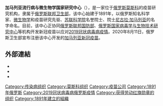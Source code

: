 '''加马列亚流行病与微生物学国家研究中心'''（{{lang-ru|Национальный исследовательский центр эпидемиологии и микробиологии имени почётного академика Н. Ф. Гамалеи}}），是一家位于[[俄罗斯|俄罗斯]][[莫斯科|莫斯科]]的疫苗研究机构，隶属于[[俄罗斯联邦卫生部|俄罗斯联邦卫生部]]，该中心始建于1891年，以俄罗斯知名科学家、[[微生物学|微生物学]]和疫苗研究先驱、[[俄羅斯科學院|苏联科学院]]名誉院士、{{Le|苏联医学科学院|USSR Academy of Medical Sciences}}院士[[尼古拉·加马列亚|尼古拉·加马列亚]]的名字命名。目前，该中心正协同[[俄罗斯联邦国防部|俄罗斯联邦国防部]]、[[俄罗斯国家病毒学与生物技术研究中心|俄罗斯国家病毒学与生物技术研究中心]]等机构开发新冠疫苗以应对[[2019冠状病毒病疫情|2019冠状病毒病疫情]]。2020年8月11日，俄罗斯卫生部宣布注册该中心开发的[[加馬列亞COVID疫苗|加马列亚新冠疫苗]]。

==外部連結==
* {{cite web|url=http://www.medgamal.ru|title=Филиал «Медгамал» ФГБУ «НИЦЭМ им. Н. Ф. Гамалеи Минздрава России|accessdate=2020-05-23|archiveurl=https://web.archive.org/web/20191120231137/http://www.medgamal.ru/|archivedate=2019-11-20}}
* {{cite web|url=http://iia-rf.ru/upload/iblock/517/517e24fdd8a820dd9fe11982e5b2a26c.pdf|title=Ведущий научный центр России по эпидемиологии и микробиологии: история и современность|author=Пронин А. В.|publisher=Международная ассоциация специалистов в области инфекций (МАСОИ)|accessdate=2020-05-23|archiveurl=https://web.archive.org/web/20171116042215/http://iia-rf.ru/upload/iblock/517/517e24fdd8a820dd9fe11982e5b2a26c.pdf|archivedate=2017-11-16|ref=Пронин}}
* {{YouTube|zpjvPnnZsw4|ФНИЦЭМ им. Н. Ф. Гамалеи|logo=1}}

{{med-stub}}

[[Category:传染病组织|Category:传染病组织]]
[[Category:莫斯科组织|Category:莫斯科组织]]
[[Category:疫苗公司|Category:疫苗公司]]
[[Category:1891年俄罗斯|Category:1891年俄罗斯]]
[[Category:2019冠状病毒病俄罗斯疫情|Category:2019冠状病毒病俄罗斯疫情]]
[[Category:获得劳动红旗勋章的组织|Category:获得劳动红旗勋章的组织]]
[[Category:1891年建立的組織|Category:1891年建立的組織]]